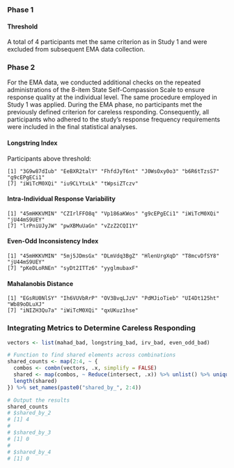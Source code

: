 
### Phase 1

#### Threshold

A total of 4 participants met the same criterion as in Study 1 and were excluded from subsequent EMA data collection.

### Phase 2

For the EMA data, we conducted additional checks on the repeated administrations of the 8-item State Self-Compassion Scale to ensure response quality at the individual level. The same procedure employed in Study 1 was applied. During the EMA phase, no participants met the previously defined criterion for careless responding. Consequently, all participants who adhered to the study’s response frequency requirements were included in the final statistical analyses.

#### Longstring Index

Participants above threshold:

```
[1] "3G9w87dIub" "EeBXR2talY" "FhfdJyT6nt" "J0WsOxy0o3" "b6R6tTzsS7" "g9cEPgECi1"
[7] "iWiTcM0XQi" "iu9CLYtxLk" "tWpsiZTczv"
```

#### Intra-Individual Response Variability

```
[1] "45mHKKVMIN" "CZIrlFFO8q" "Vp186aKWos" "g9cEPgECi1" "iWiTcM0XQi" "jU44mS9UEY"
[7] "lrPniUJyJW" "pwXBMuUaGn" "vZzZ2CQI1Y"
```

#### Even-Odd Inconsistency Index

```
[1] "45mHKKVMIN" "5mj5JDmsGx" "DLmVdq3BgZ" "HlenUrgXqD" "T8mcvDfSY8" "jU44mS9UEY"
[7] "pKeDLoRNEn" "syDt2ITTz6" "yyglmubaxF"
```

#### Mahalanobis Distance

```
[1] "EGsRU0NlSY" "Ih6VUVbRrP" "OV3BvqLJzV" "PdMJioTieb" "UI4Dt125ht" "Wb89oDLuXJ"
[7] "iNIZH3Qu7a" "iWiTcM0XQi" "qxUKuz1hse"
```

### Integrating Metrics to Determine Careless Responding

```r
vectors <- list(mahad_bad, longstring_bad, irv_bad, even_odd_bad)

# Function to find shared elements across combinations
shared_counts <- map(2:4, ~ {
  combos <- combn(vectors, .x, simplify = FALSE)
  shared <- map(combos, ~ Reduce(intersect, .x)) %>% unlist() %>% unique()
  length(shared)
}) %>% set_names(paste0("shared_by_", 2:4))

# Output the results
shared_counts
# $shared_by_2
# [1] 4
# 
# $shared_by_3
# [1] 0
# 
# $shared_by_4
# [1] 0
```










